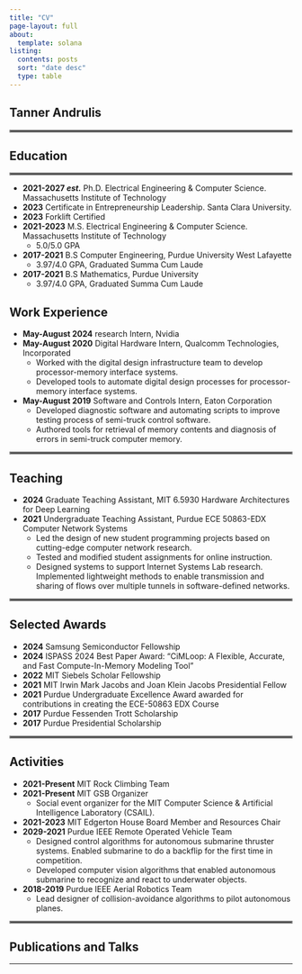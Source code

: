 ```yaml
---
title: "CV"
page-layout: full
about:
  template: solana
listing:
  contents: posts
  sort: "date desc"
  type: table
---
```


## Tanner Andrulis

<hr style="border:2px solid gray">

## Education

<hr style="border:2px solid gray">

- **2021-2027 *est.*** Ph.D. Electrical Engineering & Computer Science. Massachusetts Institute of Technology
- **2023** Certificate in Entrepreneurship Leadership. Santa Clara University.
- **2023** Forklift Certified
- **2021-2023** M.S. Electrical Engineering & Computer Science. Massachusetts Institute of Technology
  -	5.0/5.0 GPA
- **2017-2021** B.S Computer Engineering, Purdue University West Lafayette
  - 3.97/4.0 GPA, Graduated Summa Cum Laude
- **2017-2021** B.S Mathematics, Purdue University
  - 3.97/4.0 GPA, Graduated Summa Cum Laude

## Work Experience

- **May-August 2024** research Intern, Nvidia
- **May-August 2020** Digital Hardware Intern, Qualcomm Technologies, Incorporated
  - Worked with the digital design infrastructure team to develop processor-memory interface systems.
  -	Developed tools to automate digital design processes for processor-memory interface systems.
- **May-August 2019** Software and Controls Intern, Eaton Corporation
  - Developed diagnostic software and automating scripts to improve testing process of semi-truck control software.
  - Authored tools for retrieval of memory contents and diagnosis of errors in semi-truck computer memory.

<hr style="border:2px solid gray">

## Teaching

- **2024** Graduate Teaching Assistant, MIT  6.5930 Hardware Architectures for Deep Learning
- **2021** Undergraduate Teaching Assistant, Purdue ECE 50863-EDX Computer Network Systems  
  - Led the design of new student programming projects based on cutting-edge computer network research.
  - Tested and modified student assignments for online instruction.
  - Designed systems to support Internet Systems Lab research.  Implemented lightweight methods to enable transmission and sharing of flows over multiple tunnels in software-defined networks.

<hr style="border:2px solid gray">

## Selected Awards
- **2024** Samsung Semiconductor Fellowship
- **2024** ISPASS 2024 Best Paper Award: "CiMLoop: A Flexible, Accurate, and Fast Compute-In-Memory Modeling Tool"
- **2022** MIT Siebels Scholar Fellowship
- **2021** MIT Irwin Mark Jacobs and Joan Klein Jacobs Presidential Fellow
- **2021** Purdue Undergraduate Excellence Award awarded for contributions in creating the ECE-50863 EDX Course
- **2017** Purdue Fessenden Trott Scholarship
- **2017** Purdue Presidential Scholarship

<hr style="border:2px solid gray">

## Activities
- **2021-Present** MIT Rock Climbing Team
- **2021-Present** MIT GSB Organizer
  - Social event organizer for the MIT Computer Science & Artificial Intelligence Laboratory (CSAIL).
- **2021-2023** MIT Edgerton House Board Member and Resources Chair	
- **2029-2021** Purdue IEEE Remote Operated Vehicle Team
  - Designed control algorithms for autonomous submarine thruster systems. Enabled submarine to do a backflip for the first time in competition.
  - Developed computer vision algorithms that enabled autonomous submarine to recognize and react to underwater objects.
- **2018-2019** Purdue IEEE Aerial Robotics Team
  - Lead designer of collision-avoidance algorithms to pilot autonomous planes.

<hr style="border:2px solid gray">

## Publications and Talks

---
